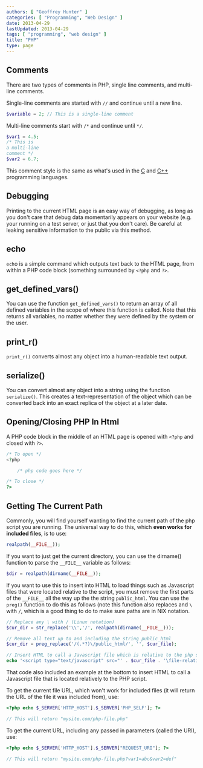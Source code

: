 ```yaml
---
authors: [ "Geoffrey Hunter" ]
categories: [ "Programming", "Web Design" ]
date: 2013-04-29
lastUpdated: 2013-04-29
tags: [ "programming", "web design" ]
title: "PHP"
type: page
---
```


## Comments

There are two types of comments in PHP, single line comments, and multi-line comments.

Single-line comments are started with `//` and continue until a new line.

```php
$variable = 2; // This is a single-line comment
```

Multi-line comments start with `/*` and continue until `*/`.

```php
$var1 = 4.5;
/* This is
a multi-line
comment */
$var2 = 6.7;
```

This comment style is the same as what's used in the [C](/programming/languages/c) and [C++](/programming/languages/c-plus-plus) programming languages.

## Debugging

Printing to the current HTML page is an easy way of debugging, as long as you don't care that debug data momentarily appears on your website (e.g. your running on a test server, or just that you don't care). Be careful at leaking sensitive information to the public via this method.

## echo

`ech`o is a simple command which outputs text back to the HTML page, from within a PHP code block (something surrounded by `<?php` and `?>`.

## get_defined_vars()

You can use the function `get_defined_vars()` to return an array of all defined variables in the scope of where this function is called. Note that this returns all variables, no matter whether they were defined by the system or the user.

## print_r()

`print_r()` converts almost any object into a human-readable text output.

## serialize()

You can convert almost any object into a string using the function `serialize()`. This creates a text-representation of the object which can be converted back into an exact replica of the object at a later date.

## Opening/Closing PHP In Html

A PHP code block in the middle of an HTML page is opened with `<?php` and closed with `?>`.

```php    
/* To open */
<?php

    /* php code goes here */

/* To close */
?>
```

## Getting The Current Path

Commonly, you will find yourself wanting to find the current path of the php script you are running. The universal way to do this, which **even works for included files**, is to use:

```php    
realpath(__FILE__));
```

If you want to just get the current directory, you can use the dirname() function to parse the `__FILE__` variable as follows:

```php 
$dir = realpath(dirname(__FILE__));
```

If you want to use this to insert into HTML to load things such as Javascript files that were located relative to the script, you must remove the first parts of the `__FILE__` all the way up the the string `public_html`. You can use the `preg()` function to do this as follows (note this function also replaces and `\` with `/`, which is a good thing to do to make sure paths are in NIX notation.

```php
// Replace any \ with / (Linux notation)
$cur_dir = str_replace('\\','/', realpath(dirname(__FILE__)));

// Remove all text up to and including the string public_html
$cur_dir = preg_replace('/(.*?)\/public_html/', '', $cur_file);

// Insert HTML to call a Javascript file which is relative to the php script (example)
echo '<script type="text/javascript" src="' . $cur_file . '\file-relative-to-php-script.js"></script>';
```

That code also included an example at the bottom to insert HTML to call a Javascript file that is located relatively to the PHP script.

To get the current file URL, which won't work for included files (it will return the URL of the file it was included from), use:

```php 
<?php echo $_SERVER['HTTP_HOST'].$_SERVER['PHP_SELF']; ?>

// This will return "mysite.com/php-file.php"
```

To get the current URL, including any passed in parameters (called the URI), use:

```php
<?php echo $_SERVER['HTTP_HOST'].$_SERVER["REQUEST_URI"]; ?>

// This will return "mysite.com/php-file.php?var1=abc&var2=def"
```